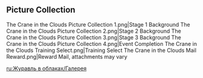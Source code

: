 {{EventTabs}}

==Picture Collection==
<gallery hideaddbutton="true" captionalign="center">
The Crane in the Clouds Picture Collection 1.png|Stage 1 Background
The Crane in the Clouds Picture Collection 2.png|Stage 2 Background
The Crane in the Clouds Picture Collection 3.png|Stage 3 Background
The Crane in the Clouds Picture Collection 4.png|Event Completion
The Crane in the Clouds Training Select.png|Training Select
The Crane in the Clouds Mail Reward.png|Reward Mail, attachments may vary
</gallery>

[[ru:Журавль в облаках/Галерея]]